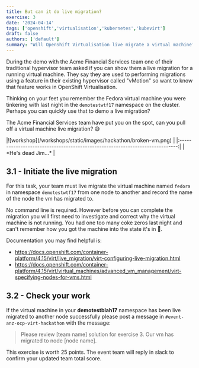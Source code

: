 ```yaml
---
title: But can it do live migration?
exercise: 3
date: '2024-04-14'
tags: ['openshift','virtualisation','kubernetes','kubevirt']
draft: false
authors: ['default']
summary: "Will OpenShift Virtualisation live migrate a virtual machine?"
---
```


During the demo with the Acme Financial Services team one of their traditional hypervisor team asked if you can show them a live migration for a running virtual machine. They say they are used to performing migrations using a feature in their existing hypervisor called "vMotion" so want to know that feature works in OpenShift Virtualisation.

Thinking on your feet you remember the Fedora virtual machine you were tinkering with last night in the `demotestwtf17` namespace on the cluster. Perhaps you can quickly use that to demo a live migration?

The Acme Financial Services team have put you on the spot, can you pull off a virtual machine live migration? 😅

<Zoom>
|![workshop](/workshops/static/images/hackathon/broken-vm.png)                  | 
|:-----------------------------------------------------------------------------:|
| *He's dead Jim...*                                                            |
</Zoom>


## 3.1 - Initiate the live migration

For this task, your team must live migrate the virtual machine named `fedora` in namespace `demotestwtf17` from one node to another and record the name of the node the vm has migrated to.

No command line is required. However before you can complete the migration you will first need to investigate and correct why the virtual machine is not running. You had one too many coke zeros last night and can't remember how you got the machine into the state it's in 🤦.

Documentation you may find helpful is:
- https://docs.openshift.com/container-platform/4.15/virt/live_migration/virt-configuring-live-migration.html
- https://docs.openshift.com/container-platform/4.15/virt/virtual_machines/advanced_vm_management/virt-specifying-nodes-for-vms.html


## 3.2 - Check your work

If the virtual machine in your **demotestblah17** namespace has been live migrated to another node successfully please post a message in `#event-anz-ocp-virt-hackathon` with the message:

> Please review [team name] solution for exercise 3. Our vm has migrated to node [node name].

This exercise is worth 25 points. The event team will reply in slack to confirm your updated team total score.
